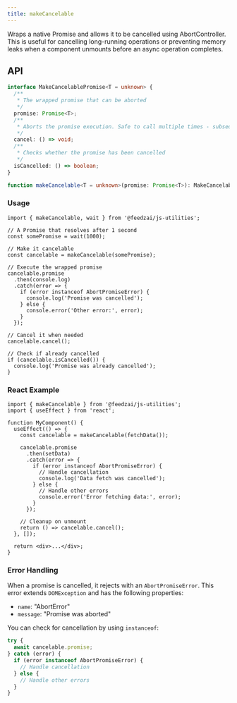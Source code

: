 ```yaml
---
title: makeCancelable
---
```

Wraps a native Promise and allows it to be cancelled using AbortController. This is useful for cancelling long-running operations or preventing memory leaks when a component unmounts before an async operation completes.

## API

```typescript
interface MakeCancelablePromise<T = unknown> {
  /**
   * The wrapped promise that can be aborted
   */
  promise: Promise<T>;
  /**
   * Aborts the promise execution. Safe to call multiple times - subsequent calls will be ignored if already cancelled.
   */
  cancel: () => void;
  /**
   * Checks whether the promise has been cancelled
   */
  isCancelled: () => boolean;
}

function makeCancelable<T = unknown>(promise: Promise<T>): MakeCancelablePromise<T>;
```

### Usage

```tsx
import { makeCancelable, wait } from '@feedzai/js-utilities';

// A Promise that resolves after 1 second
const somePromise = wait(1000);

// Make it cancelable
const cancelable = makeCancelable(somePromise);

// Execute the wrapped promise
cancelable.promise
  .then(console.log)
  .catch(error => {
    if (error instanceof AbortPromiseError) {
      console.log('Promise was cancelled');
    } else {
      console.error('Other error:', error);
    }
  });

// Cancel it when needed
cancelable.cancel();

// Check if already cancelled
if (cancelable.isCancelled()) {
  console.log('Promise was already cancelled');
}
```

### React Example

```tsx
import { makeCancelable } from '@feedzai/js-utilities';
import { useEffect } from 'react';

function MyComponent() {
  useEffect(() => {
    const cancelable = makeCancelable(fetchData());

    cancelable.promise
      .then(setData)
      .catch(error => {
        if (error instanceof AbortPromiseError) {
          // Handle cancellation
          console.log('Data fetch was cancelled');
        } else {
          // Handle other errors
          console.error('Error fetching data:', error);
        }
      });

    // Cleanup on unmount
    return () => cancelable.cancel();
  }, []);

  return <div>...</div>;
}
```

### Error Handling

When a promise is cancelled, it rejects with an `AbortPromiseError`. This error extends `DOMException` and has the following properties:

- `name`: "AbortError"
- `message`: "Promise was aborted"

You can check for cancellation by using `instanceof`:

```typescript
try {
  await cancelable.promise;
} catch (error) {
  if (error instanceof AbortPromiseError) {
    // Handle cancellation
  } else {
    // Handle other errors
  }
}
```
